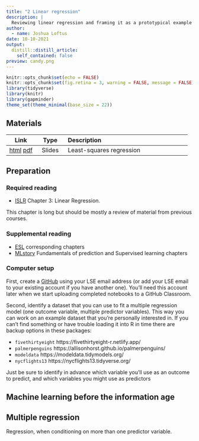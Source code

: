 ```yaml
---
title: "2 Linear regression"
description: |
  Reviewing linear regression and framing it as a prototypical example and source of intuition for other machine learning methods.
author:
  - name: Joshua Loftus
date: 10-10-2021
output:
  distill::distill_article:
    self_contained: false
preview: candy.png
---
```


```r
knitr::opts_chunk$set(echo = FALSE)
knitr::opts_chunk$set(fig.retina = 3, warning = FALSE, message = FALSE)
library(tidyverse)
library(knitr)
library(gapminder)
theme_set(theme_minimal(base_size = 22))
```

## Materials

| Link | Type | Description             |
|:----:|:----:|:------------------------|
| [html](slides/02-1-regression_combined.html)  [pdf](slides/02-1-regression_handout.pdf) | Slides | Least-squares regression


## Preparation

### Required reading

- [ISLR](https://www.statlearning.com/) Chapter 3: Linear Regression.

This chapter is long but should be mostly a review of material from previous courses.

### Supplemental reading

- [ESL](https://hastie.su.domains/ElemStatLearn/) corresponding chapters
- [MLstory](https://mlstory.org) Fundamentals of prediction and Supervised learning chapters

### Computer setup

First, create a [GitHub](https://github.com/) using your LSE email address (or add your LSE email to your existing account if you have another one). You'll need this account later when we start uploading completed notebooks to a GitHub Classroom.

Second, identify a dataset that you can use to fit a multiple regression model (one outcome variable, multiple predictor variables). This way you can work on an example dataset that you're personally interested in. If you can't find something or have trouble loading it into R in time there are backup options in these packages:

- `fivethirtyeight` https://fivethirtyeight-r.netlify.app/
- `palmerpenguins` https://allisonhorst.github.io/palmerpenguins/
- `modeldata` https://modeldata.tidymodels.org/
- `nycflights13` https://nycflights13.tidyverse.org/

Just be sure to identify in advance which variable you'll use as an
outcome to predict, and which variables you might use as predictors


## Machine learning before the information age

## Multiple regression

Regression, when conditioning on more than one predictor variable.


